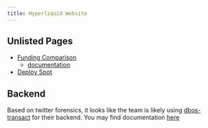 ```yaml
---
title: Hyperliquid Website
---
```


## Unlisted Pages

- [Funding Comparison](https://app.hyperliquid.xyz/fundingComparison)
    - [documentation](https://hyperliquid.gitbook.io/hyperliquid-docs/liquidity-pools)
- [Deploy Spot](https://app.hyperliquid.xyz/deploySpot)


## Backend

Based on twitter forensics, it looks like the team is likely using [dbos-transact](https://github.com/dbos-inc/dbos-transact) for their backend. You may find documentation [here](https://docs.dbos.dev/)
